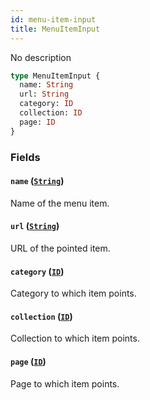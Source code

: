 ```yaml
---
id: menu-item-input
title: MenuItemInput
---
```


No description

```graphql
type MenuItemInput {
  name: String
  url: String
  category: ID
  collection: ID
  page: ID
}
```

### Fields

#### `name` ([`String`](/developer/api-reference/scalars/string))

Name of the menu item.

#### `url` ([`String`](/developer/api-reference/scalars/string))

URL of the pointed item.

#### `category` ([`ID`](/developer/api-reference/scalars/id))

Category to which item points.

#### `collection` ([`ID`](/developer/api-reference/scalars/id))

Collection to which item points.

#### `page` ([`ID`](/developer/api-reference/scalars/id))

Page to which item points.
